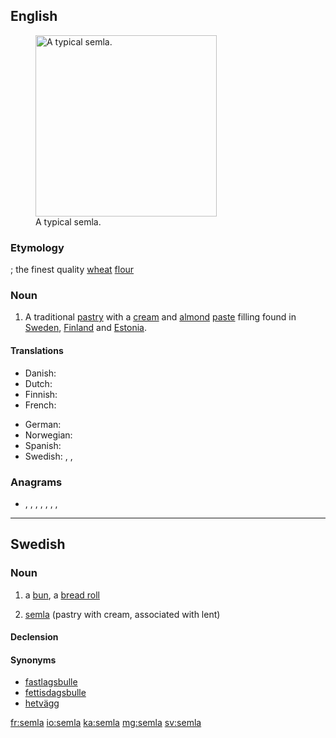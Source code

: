 ==English==
[[Image:SemlaFlickr.jpg|thumb|right|290px|A typical semla.]]

===Etymology===
{{etyl|la|en}} {{m|la|semilia}}; the finest quality [[wheat]] [[flour]]

===Noun===
{{en-noun}}

# A traditional [[pastry]] with a [[cream]] and [[almond]] [[paste]] filling found in [[Sweden]], [[Finland]] and [[Estonia]].

====Translations====
{{trans-top|pastry}}
* Danish: {{t|da|fastelavnsbolle}}
* Dutch: {{t|nl|semla}}
* Finnish: {{t+|fi|laskiaispulla}}
* French: {{t+|fr|semla}}
{{trans-mid}}
* German: {{t|de|Semla|f}}
* Norwegian: {{t|no|fastelavnsbolle}}
* Spanish: {{t|es|semla}}
* Swedish: {{t+|sv|semla|c}}, {{t+|sv|fastlagsbulle|c}}, {{t|sv|fettisdagsbulle|c}}
{{trans-bottom}}

===Anagrams===
* {{l|en|amels}}, {{l|en|lames}}, {{l|en|lamés}}, {{l|en|males}}, {{l|en|meals}}, {{l|en|mesal}}, {{l|en|Salem}}, {{l|en|Selma}}

----

==Swedish==
{{wikipedia|lang=sv}}

===Noun===
{{sv-noun|c}}

# {{label|sv|Finland}} a [[bun]], a [[bread roll]]
# {{label|sv|Sweden}} [[#English|semla]] (pastry with cream, associated with lent)

====Declension====
{{sv-infl-noun-c-or|seml}}

====Synonyms====
* [[fastlagsbulle]]
* [[fettisdagsbulle]]
* [[hetvägg]]

[[fr:semla]]
[[io:semla]]
[[ka:semla]]
[[mg:semla]]
[[sv:semla]]
